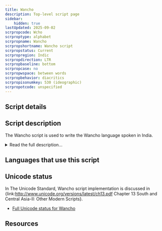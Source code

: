 ```yaml
---
title: Wancho
description: Top-level script page
sidebar:
    hidden: true
lastUpdated: 2025-09-02
scrpropcode: Wcho
scrproptype: alphabet
scrpropname: Wancho
scrpropshortname: Wancho script
scrpropstatus: Current
scrpropregion: Indic
scrpropdirection: LTR
scrpropbaseline: bottom
scrpropcase: no
scrpropwspace: between words
scrpropbehavior: diacritics
scrpropisonumkey: 530 (ideographic)
scrpropotcode: unspecified
---
```



## Script details

<ScriptDetails />

## Script description

The Wancho script is used to write the Wancho language spoken in India.

<details>
<summary>Read the full description...</summary>It is a simple alphabetic script comprised of letters which represent both consonants and vowels. There are no conjunct characters. Diacritical marks are used on vowel letters to indicate tone. The Wancho script has its own set of digits. Punctuation marks such as comma, full stop and question mark, are commonly used. 

The Wancho script was developed between 2001 and 2012 by Mr Banwang Losu. A font has been created for it and one book has been published using the script.
</details>

## Languages that use this script

<WsList script='Wcho' wsMax='5' />

## Unicode status

In The Unicode Standard, Wancho script implementation is discussed in {link:http://www.unicode.org/versions/latest/ch13.pdf Chapter 13 South and Central Asia-II: Other Modern Scripts}.

- [Full Unicode status for Wancho](/scrlang/unicode/wcho-unicode.md)



## Resources

<ScriptResources detailSummary='seemore' />

